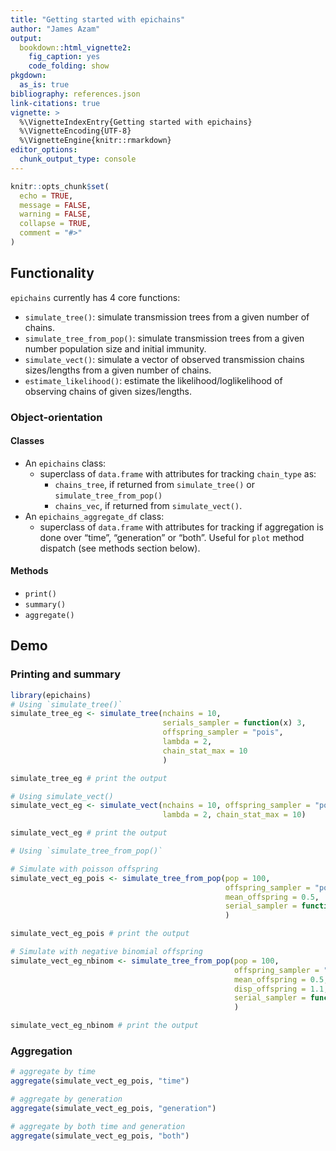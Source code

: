 ```yaml
---
title: "Getting started with epichains"
author: "James Azam"
output:
  bookdown::html_vignette2:
    fig_caption: yes
    code_folding: show
pkgdown:
  as_is: true
bibliography: references.json
link-citations: true
vignette: >
  %\VignetteIndexEntry{Getting started with epichains}
  %\VignetteEncoding{UTF-8}
  %\VignetteEngine{knitr::rmarkdown}
editor_options: 
  chunk_output_type: console
---
```


```r
knitr::opts_chunk$set(
  echo = TRUE,
  message = FALSE,
  warning = FALSE,
  collapse = TRUE,
  comment = "#>"
)
```

## Functionality

`epichains` currently has 4 core functions:

* `simulate_tree()`: simulate transmission trees from a given number of chains.
* `simulate_tree_from_pop()`: simulate transmission trees from a given number 
  population size and initial immunity.
* `simulate_vect()`: simulate a vector of observed transmission chains 
  sizes/lengths from a given number of chains.
* `estimate_likelihood()`: estimate the likelihood/loglikelihood of observing
  chains of given sizes/lengths.

### Object-orientation

#### Classes

* An `epichains` class:
  * superclass of `data.frame` with attributes for tracking `chain_type` as: 
    * `chains_tree`, if returned from `simulate_tree()` or 
    `simulate_tree_from_pop()`
    * `chains_vec`, if returned from `simulate_vect()`.
* An `epichains_aggregate_df` class:
  * superclass of `data.frame` with attributes for tracking if aggregation is 
  done over "time", "generation" or "both". Useful for `plot` method dispatch 
  (see methods section below).

#### Methods

* `print()`
* `summary()`
* `aggregate()`

## Demo

### Printing and summary
```r
library(epichains)
# Using `simulate_tree()`
simulate_tree_eg <- simulate_tree(nchains = 10,
                                  serials_sampler = function(x) 3,
                                  offspring_sampler = "pois",
                                  lambda = 2,
                                  chain_stat_max = 10
                                  )

simulate_tree_eg # print the output

# Using simulate_vect()
simulate_vect_eg <- simulate_vect(nchains = 10, offspring_sampler = "pois",
                                  lambda = 2, chain_stat_max = 10)

simulate_vect_eg # print the output

# Using `simulate_tree_from_pop()`

# Simulate with poisson offspring
simulate_vect_eg_pois <- simulate_tree_from_pop(pop = 100,
                                                offspring_sampler = "pois",
                                                mean_offspring = 0.5,
                                                serial_sampler = function(x) 3
                                                )

simulate_vect_eg_pois # print the output

# Simulate with negative binomial offspring
simulate_vect_eg_nbinom <- simulate_tree_from_pop(pop = 100,
                                                  offspring_sampler = "nbinom",
                                                  mean_offspring = 0.5,
                                                  disp_offspring = 1.1,
                                                  serial_sampler = function(x) 3
                                                  )

simulate_vect_eg_nbinom # print the output
```

### Aggregation
```r

# aggregate by time
aggregate(simulate_vect_eg_pois, "time")

# aggregate by generation
aggregate(simulate_vect_eg_pois, "generation")

# aggregate by both time and generation
aggregate(simulate_vect_eg_pois, "both")
```
